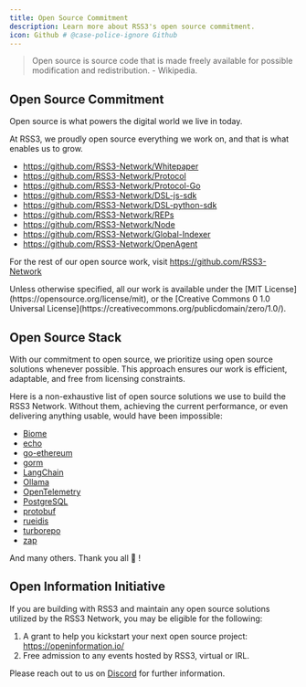 ```yaml
---
title: Open Source Commitment
description: Learn more about RSS3's open source commitment.
icon: Github # @case-police-ignore Github
---
```


> Open source is source code that is made freely available for possible modification and redistribution. - Wikipedia.


## Open Source Commitment

Open source is what powers the digital world we live in today.

At RSS3, we proudly open source everything we work on, and that is what enables us to grow.

- https://github.com/RSS3-Network/Whitepaper
- https://github.com/RSS3-Network/Protocol
- https://github.com/RSS3-Network/Protocol-Go
- https://github.com/RSS3-Network/DSL-js-sdk
- https://github.com/RSS3-Network/DSL-python-sdk
- https://github.com/RSS3-Network/REPs
- https://github.com/RSS3-Network/Node
- https://github.com/RSS3-Network/Global-Indexer
- https://github.com/RSS3-Network/OpenAgent

For the rest of our open source work, visit https://github.com/RSS3-Network

<Callout>
  Unless otherwise specified, all our work is available under the [MIT License](https://opensource.org/license/mit), or the [Creative Commons 0 1.0 Universal License](https://creativecommons.org/publicdomain/zero/1.0/).
</Callout>

## Open Source Stack

With our commitment to open source, we prioritize using open source solutions whenever possible. This approach ensures our work is efficient, adaptable, and free from licensing constraints.

Here is a non-exhaustive list of open source solutions we use to build the RSS3 Network. Without them, achieving the current performance, or even delivering anything usable, would have been impossible:

- [Biome](https://github.com/biomejs/biome)
- [echo](https://github.com/labstack/echo)
- [go-ethereum](https://github.com/ethereum/go-ethereum)
- [gorm](https://gorm.io/)
- [LangChain](https://langchain.com/)
- [Ollama](https://ollama.com/)
- [OpenTelemetry](https://opentelemetry.io/)
- [PostgreSQL](https://www.postgresql.org/)
- [protobuf](https://protobuf.dev/)
- [rueidis](https://github.com/redis/rueidis)
- [turborepo](https://turbo.build/repo/docs)
- [zap](https://github.com/uber-go/zap)

And many others. Thank you all 🎉 !

## Open Information Initiative

If you are building with RSS3 and maintain any open source solutions utilized by the RSS3 Network, you may be eligible for the following:

1. A grant to help you kickstart your next open source project: https://openinformation.io/
2. Free admission to any events hosted by RSS3, virtual or IRL.

<Card title="Open Information Initiative" description="RSS3 proudly supports the Open Information Initiative." href="./open-information-initiative" />

Please reach out to us on [Discord](https://link.rss3.io/discord) for further information.
